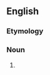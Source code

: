 ==English==

===Etymology===
{{compound|en|mimic|-er}}

===Noun===
{{en-noun}}

# {{synonym of|en|mimic|pos=noun}}